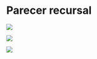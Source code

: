 
# Parecer recursal

![](parecer-rodada-1/parecerista_1.png)

![](parecer-rodada-1/parecerista_2.png)

![](parecer-rodada-1/resultado_final.png)


